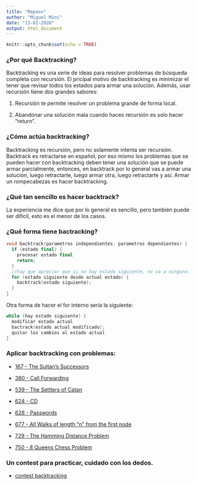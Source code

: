 ```yaml
---
title: "Repaso"
author: "Miguel Miní"
date: "13-02-2020"
output: html_document
---
```


```r
knitr::opts_chunk$set(echo = TRUE)
```

### ¿Por qué Backtracking?

Backtracking es una serie de ideas para resolver problemas de
búsqueda completa con recursión. El pricipal motivo de backtracking
es minimizar el tener que revisar todos los estados para armar 
una solución. Además, usar recursión tiene dos grandes sabores:

1. Recursión te permite resolver un problema grande de forma local.

2. Abandonar una solución mala cuando haces recursión es solo hacer "return".

### ¿Cómo actúa backtracking?

Backtracking es recursión, pero no solamente intenta ser recursión.
Backtrack es retractarse en español, por eso mismo los problemas
que se pueden hacer con backtracking deben tener una solución
que se puede armar parcialmente, entonces, en backtrack por lo general
vas a armar una solución, luego retractarte, luego armar otra, 
luego retractarte y así. Armar un rompecabezas es hacer backtracking.

### ¿Qué tan sencillo es hacer backtrack?

La experiencia me dice que por lo general es sencillo, pero también
puede ser difícil, esto es el menor de los casos.

### ¿Qué forma tiene bactracking?

```cpp
void backtrack(parametros independientes, parametros dependientes) {
  if (estado final) {
    procesar estado final
    return;
  }
  //hay que apreciar que si no hay estado siguiente, no va a ninguno.
  for (estado siguiente desde actual estado) {
    backtrack(estado siguiente);
  }
}
```

Otra forma de hacer el for interno sería la siguiente:

```cpp
while (hay estado siguiente) {
  modificar estado actual
  bactrack(estado actual modificado);
  quitar los cambios al estado actual
} 
```

### Aplicar backtracking con problemas:

- [167 - The Sultan's Successors](https://onlinejudge.org/index.php?option=com_onlinejudge&Itemid=8&page=show_problem&problem=103)

- [380 - Call Forwarding](https://onlinejudge.org/index.php?option=com_onlinejudge&Itemid=8&page=show_problem&problem=316)

- [539 - The Settlers of Catan](https://onlinejudge.org/index.php?option=com_onlinejudge&Itemid=8&page=show_problem&problem=480)

- [624 - CD](https://onlinejudge.org/index.php?option=com_onlinejudge&Itemid=8&page=show_problem&problem=565)

- [628 - Passwords](https://onlinejudge.org/index.php?option=com_onlinejudge&Itemid=8&page=show_problem&problem=569)

- [677 - All Walks of length "n" from the first node](https://onlinejudge.org/index.php?option=com_onlinejudge&Itemid=8&page=show_problem&problem=618)

- [729 - The Hamming Distance Problem](https://onlinejudge.org/index.php?option=com_onlinejudge&Itemid=8&page=show_problem&problem=670)

- [750 - 8 Queens Chess Problem](https://onlinejudge.org/index.php?option=com_onlinejudge&Itemid=8&page=show_problem&problem=691)

### Un contest para practicar, cuidado con los dedos.

- [contest backtracking](https://vjudge.net/contest/357035)
